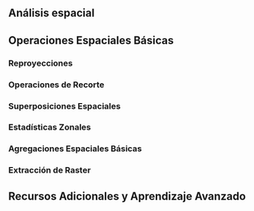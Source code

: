 ## Análisis espacial

## Operaciones Espaciales Básicas

### Reproyecciones

### Operaciones de Recorte

### Superposiciones Espaciales

### Estadísticas Zonales

### Agregaciones Espaciales Básicas

### Extracción de Raster

## Recursos Adicionales y Aprendizaje Avanzado